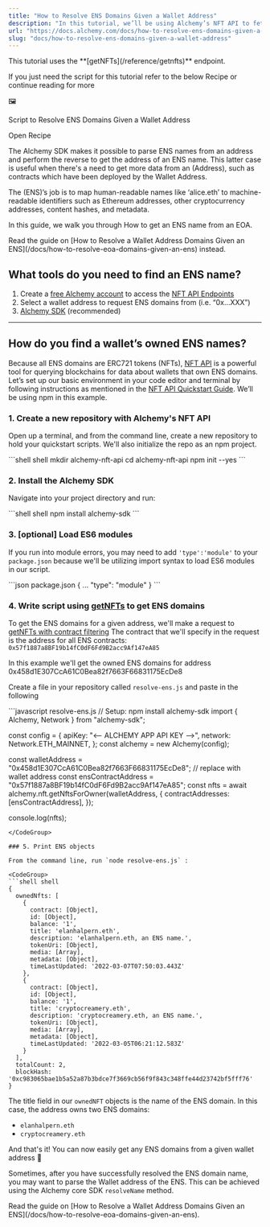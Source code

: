 ```yaml
---
title: "How to Resolve ENS Domains Given a Wallet Address"
description: "In this tutorial, we’ll be using Alchemy’s NFT API to fetch all ENS Domain Names owned by a user."
url: "https://docs.alchemy.com/docs/how-to-resolve-ens-domains-given-a-wallet-address"
slug: "docs/how-to-resolve-ens-domains-given-a-wallet-address"
---
```


<Info>
  This tutorial uses the **[getNFTs](/reference/getnfts)** endpoint.
</Info>

If you just need the script for this tutorial refer to the below Recipe or continue reading for more

🖼️

Script to Resolve ENS Domains Given a Wallet Address

Open Recipe

The Alchemy SDK makes it possible to parse ENS names from an address and perform the reverse to get the address of an ENS name. This latter case is useful when there's a need to get more data from an (Address), such as contracts which have been deployed by the Wallet Address.

The (ENS)’s job is to map human-readable names like ‘alice.eth’ to machine-readable identifiers such as Ethereum addresses, other cryptocurrency addresses, content hashes, and metadata.

In this guide, we walk you through How to get an ENS name from an EOA.

<Info>
  Read the guide on [How to Resolve a Wallet Address Domains Given an ENS](/docs/how-to-resolve-eoa-domains-given-an-ens) instead.
</Info>

## What tools do you need to find an ENS name?

1. Create a [free Alchemy account](https://alchemy.com/?a=eb01f405c5) to access the [NFT API Endpoints](/reference/nft-api-endpoints)
2. Select a wallet address to request ENS domains from (i.e. “0x…XXX”)
3. [Alchemy SDK](/reference/alchemy-sdk-quickstart) (recommended)

***

## How do you find a wallet’s owned ENS names?

Because all ENS domains are ERC721 tokens (NFTs), [NFT API](/reference/nft-api-endpoints) is a powerful tool for querying blockchains for data about wallets that own ENS domains. Let’s set up our basic environment in your code editor and terminal by following instructions as mentioned in the [NFT API Quickstart Guide](/reference/nft-api-quickstart). We’ll be using npm in this example.

### 1. Create a new repository with Alchemy's NFT API

Open up a terminal, and from the command line, create a new repository to hold your quickstart scripts. We'll also initialize the repo as an npm project.

<CodeGroup>
  ```shell shell
  mkdir alchemy-nft-api
  cd alchemy-nft-api
  npm init --yes
  ```
</CodeGroup>

### 2. Install the Alchemy SDK

Navigate into your project directory and run:

<CodeGroup>
  ```shell shell
  npm install alchemy-sdk
  ```
</CodeGroup>

### 3. \[optional] Load ES6 modules

If you run into module errors, you may need to add `'type':'module'` to your `package.json` because we'll be utilizing import syntax to load ES6 modules in our script.

<CodeGroup>
  ```json package.json
  {
  ...
  "type": "module"
  }
  ```
</CodeGroup>

### 4. Write script using [getNFTs](/reference/getnfts) to get ENS domains

To get the ENS domains for a given address, we'll make a request to [getNFTs with contract filtering](/reference/getnfts) The contract that we'll specify in the request is the address for all ENS contracts: `0x57f1887a8BF19b14fC0dF6Fd9B2acc9Af147eA85`

In this example we'll get the owned ENS domains for address 0x458d1E307CcA61C0Bea82f7663F66831175EcDe8

Create a file in your repository called `resolve-ens.js` and paste in the following

<CodeGroup>
  ```javascript resolve-ens.js
  // Setup: npm install alchemy-sdk
  import { Alchemy, Network } from "alchemy-sdk";

  const config = {
    apiKey: "<-- ALCHEMY APP API KEY -->",
    network: Network.ETH_MAINNET,
  };
  const alchemy = new Alchemy(config);

  const walletAddress = "0x458d1E307CcA61C0Bea82f7663F66831175EcDe8"; // replace with wallet address
  const ensContractAddress = "0x57f1887a8BF19b14fC0dF6Fd9B2acc9Af147eA85";
  const nfts = await alchemy.nft.getNftsForOwner(walletAddress, {
    contractAddresses: [ensContractAddress],
  });

  console.log(nfts);
  ```
</CodeGroup>

### 5. Print ENS objects

From the command line, run `node resolve-ens.js` :

<CodeGroup>
  ```shell shell
  {
    ownedNfts: [
      {
        contract: [Object],
        id: [Object],
        balance: '1',
        title: 'elanhalpern.eth',
        description: 'elanhalpern.eth, an ENS name.',
        tokenUri: [Object],
        media: [Array],
        metadata: [Object],
        timeLastUpdated: '2022-03-07T07:50:03.443Z'
      },
      {
        contract: [Object],
        id: [Object],
        balance: '1',
        title: 'cryptocreamery.eth',
        description: 'cryptocreamery.eth, an ENS name.',
        tokenUri: [Object],
        media: [Array],
        metadata: [Object],
        timeLastUpdated: '2022-03-05T06:21:12.583Z'
      }
    ],
    totalCount: 2,
    blockHash: '0xc983065bae1b5a52a87b3bdce7f3669cb56f9f843c348ffe44d23742bf5fff76'
  }
  ```
</CodeGroup>

The title field in our `ownedNFT` objects is the name of the ENS domain. In this case, the address owns two ENS domains:

* `elanhalpern.eth`
* `cryptocreamery.eth`

And that's it! You can now easily get any ENS domains from a given wallet address 🎉

Sometimes, after you have successfully resolved the ENS domain name, you may want to parse the Wallet address of the ENS. This can be achieved using the Alchemy core SDK `resolveName` method.

<Info>
  Read the guide on [How to Resolve a Wallet Address Domains Given an ENS](/docs/how-to-resolve-eoa-domains-given-an-ens).
</Info>
